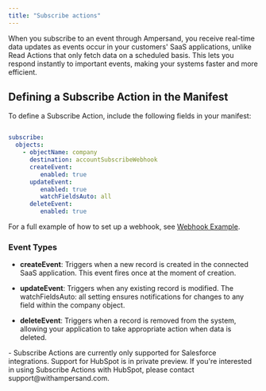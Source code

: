 ```yaml
---
title: "Subscribe actions"
---
```


When you subscribe to an event through Ampersand, you receive real-time data updates as events occur in your customers' SaaS applications, unlike Read Actions that only fetch data on a scheduled basis. This lets you respond instantly to important events, making your systems faster and more efficient.

## Defining a Subscribe Action in the Manifest

To define a Subscribe Action, include the following fields in your manifest:

```yaml

subscribe:
  objects:
    - objectName: company 
      destination: accountSubscribeWebhook
      createEvent:
         enabled: true
      updateEvent:
         enabled: true
         watchFieldsAuto: all
      deleteEvent:
         enabled: true

```

For a full example of how to set up a webhook, see [Webhook Example](https://docs.withampersand.com/destinations/webhooks#subscribe-actions-webhook-results).


### Event Types

- **createEvent**: Triggers when a new record is created in the connected SaaS application. This event fires once at the moment of creation.

- **updateEvent**: Triggers when any existing record is modified. The watchFieldsAuto: all setting ensures notifications for changes to any field within the company object.

- **deleteEvent**: Triggers when a record is removed from the system, allowing your application to take appropriate action when data is deleted.

<Note>
   - Subscribe Actions are currently only supported for Salesforce integrations. Support for HubSpot is in private preview. If you're interested in using Subscribe Actions with HubSpot, please contact support@withampersand.com.
</Note>
